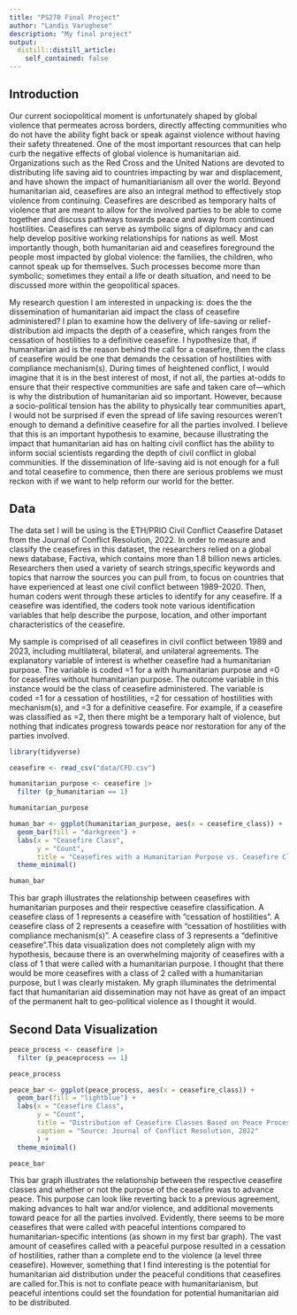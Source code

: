 ```yaml
---
title: "PS270 Final Project"
author: "Landis Varughese"
description: "My final project"
output:
  distill::distill_article:
    self_contained: false
---
```





## Introduction
  Our current sociopolitical moment is unfortunately shaped by global violence that permeates across borders, directly affecting communities who do not have the ability fight back or speak against violence without having their safety threatened. One of the most important resources that can help curb the negative effects of global violence is humanitarian aid. Organizations such as the Red Cross and the United Nations are devoted to distributing life saving aid to countries impacting by war and displacement, and have shown the impact of humanitiarianism all over the world. Beyond humanitarian aid, ceasefires are also an integral method to effectively stop violence from continuing. Ceasefires are described as temporary halts of violence that are meant to allow for the involved parties to be able to come together and discuss pathways towards peace and away from continued hostilities. Ceasefires can serve as symbolic signs of diplomacy and can help develop positive working relationships for nations as well. Most importantly though, both humanitarian aid and ceasefires foreground the people most impacted by global violence: the families, the children, who cannot speak up for themselves. Such processes become more than symbolic; sometimes they entail a life or death situation, and need to be discussed more within the geopolitical spaces.

  My research question I am interested in unpacking is: does the the dissemination of humanitarian aid impact the class of ceasefire administered? I plan to examine how the delivery of life-saving or relief-distribution aid impacts the depth of a ceasefire, which ranges from the cessation of hostilities to a definitive ceasefire. I hypothesize that, if humanitarian aid is the reason behind the call for a ceasefire, then the class of ceasefire would be one that demands the cessation of hostilities with compliance mechanism(s). During times of heightened conflict, I would imagine that it is in the best interest of most, if not all, the parties at-odds to ensure that their respective communities are safe and taken care of—which is why the distribution of humanitarian aid so important. However, because a socio-political tension has the ability to physically tear communities apart, I would not be surprised if even the spread of life saving resources weren't enough to demand a definitive ceasefire for all the parties involved. I believe that this is an important hypothesis to examine, because illustrating the impact that humanitarian aid has on halting civil conflict has the ability to inform social scientists regarding the depth of civil conflict in global communities. If the dissemination of life-saving aid is not enough for a full and total ceasefire to commence, then there are serious problems we must reckon with if we want to help reform our world for the better.

## Data  
  The data set I will be using is the ETH/PRIO Civil Conflict Ceasefire Dataset from the Journal of Conflict Resolution, 2022. In order to measure and classify the ceasefires in this dataset, the researchers relied on a global news database, Factiva, which contains more than 1.8 billion news articles. Researchers then used a variety of search strings,specific keywords and topics that narrow the sources you can pull from, to focus on countries that have experienced at least one civil conflict between 1989-2020. Then, human coders went through these articles to identify for any ceasefire. If a ceasefire was identified, the coders took note various identification variables that help describe the purpose, location, and other important characteristics of the ceasefire.

  My sample is comprised of all ceasefires in civil conflict between 1989 and 2023, including multilateral, bilateral, and unilateral agreements. The explanatory variable of interest is whether ceasefire had a humanitarian purpose. The variable is coded =1 for a with humanitarian purpose and =0 for ceasefires without humanitarian purpose. The outcome variable in this instance would be the class of ceasefire administered. The variable is coded =1 for a cessation of hostilities, =2 for cessation of hostilities with mechanism(s), and =3 for a definitive ceasefire. For example, if a ceasefire was classified as =2, then there might be a temporary halt of violence, but nothing that indicates progress towards peace nor restoration for any of the parties involved. 
  
  

```r
library(tidyverse)
```

```r
ceasefire <- read_csv("data/CFD.csv")
```

```r
humanitarian_purpose <- ceasefire |> 
  filter (p_humanitarian == 1)

humanitarian_purpose
```


```r
human_bar <- ggplot(humanitarian_purpose, aes(x = ceasefire_class)) +
  geom_bar(fill = "darkgreen") +
  labs(x = "Ceasefire Class",
       y = "Count",
       title = "Ceasefires with a Humanitarian Purpose vs. Ceasefire Classification") + 
  theme_minimal()

human_bar
```

This bar graph illustrates the relationship between ceasefires with humanitarian purposes and their respective ceasefire classification. A ceasefire class of 1 represents a ceasefire with "cessation of hostilities". A ceasefire class of 2 represents a ceasefire with "cessation of hostilities with compliance mechanism(s)". A ceasefire class of 3 represents a "definitive ceasefire".This data visualization does not completely align with my hypothesis, because there is an overwhelming majority of ceasefires with a class of 1 that were called with a humanitarian purpose. I thought that there would be more ceasefires with a class of 2 called with a humanitarian purpose, but I was clearly mistaken. My graph illuminates the detrimental fact that humanitarian aid dissemination may not have as great of an impact of the permanent halt to geo-political violence as I thought it would. 

## Second Data Visualization
```r
peace_process <- ceasefire |> 
  filter (p_peaceprocess == 1) 

peace_process
```


```r
peace_bar <- ggplot(peace_process, aes(x = ceasefire_class)) +
  geom_bar(fill = "lightblue") +
  labs(x = "Ceasefire Class",
       y = "Count",
       title = "Distribution of Ceasefire Classes Based on Peace Processes",
       caption = "Source: Journal of Conflict Resolution, 2022"
       ) +
  theme_minimal()

peace_bar
```
This bar graph illustrates the relationship between the respective ceasefire classes and whether or not the purpose of the ceasefire was to advance peace. This purpose can look like reverting back to a previous agreement, making advances to halt war and/or violence, and additional movements toward peace for all the parties involved. Evidently, there seems to be more ceasefires that were called with peaceful intentions compared to humanitarian-specific intentions (as shown in my first bar graph). The vast amount of ceasefires called with a peaceful purpose resulted in a cessation of hostilities, rather than a complete end to the violence (a level three ceasefire). However, something that I find interesting is the potential for humanitarian aid distribution under the peaceful conditions that ceasefires are called for.This is not to conflate peace with humanitarianism, but peaceful intentions could set the foundation for potential humanitarian aid to be distributed. 










